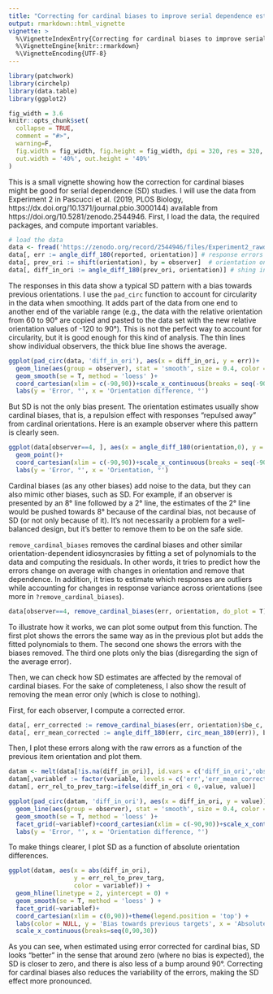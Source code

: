 ```yaml
---
title: "Correcting for cardinal biases to improve serial dependence estimates"
output: rmarkdown::html_vignette
vignette: >
  %\VignetteIndexEntry{Correcting for cardinal biases to improve serial dependence estimates}
  %\VignetteEngine{knitr::rmarkdown}
  %\VignetteEncoding{UTF-8}
---
```


```r
library(patchwork)
library(circhelp)
library(data.table)
library(ggplot2)

fig_width = 3.6
knitr::opts_chunk$set(
  collapse = TRUE,
  comment = "#>",
  warning=F, 
  fig.width = fig_width, fig.height = fig_width, dpi = 320, res = 320,
  out.width = '40%', out.height = '40%'
) 
```

This is a small vignette showing how the correction for cardinal biases might be good for serial dependence (SD) studies. I will use the data from Experiment 2 in Pascucci et al. (2019, PLOS Biology, https://dx.doi.org/10.1371/journal.pbio.3000144) available from https://doi.org/10.5281/zenodo.2544946. First, I load the data, the required packages, and compute important variables.

```r
# load the data
data <- fread('https://zenodo.org/record/2544946/files/Experiment2_rawdata.csv?download=1')
data[, err := angle_diff_180(reported, orientation)] # response errors
data[, prev_ori := shift(orientation), by = observer]  # orientation on previous trial
data[, diff_in_ori := angle_diff_180(prev_ori, orientation)] # shing in orientations between trials
```

The responses in this data show a typical SD pattern with a bias towards previous orientations. I use the `pad_circ` function to account for circularity in the data when smoothing. It adds part of the data from one end to another end of the variable range (e.g., the data with the relative orientation from 60 to 90° are copied and pasted to the data set with the new relative orientation values of -120 to 90°). This is not the perfect way to account for circularity, but it is good enough for this kind of analysis. The thin lines show individual observers, the thick blue line shows the average.

```r
ggplot(pad_circ(data, 'diff_in_ori'), aes(x = diff_in_ori, y = err))+
  geom_line(aes(group = observer), stat = 'smooth', size = 0.4, color = 'black', alpha = 0.2, method = 'loess' )+
  geom_smooth(se = T, method = 'loess' )+
  coord_cartesian(xlim = c(-90,90))+scale_x_continuous(breaks = seq(-90,90,90))+
  labs(y = 'Error, °', x = 'Orientation difference, °')
```

But SD is not the only bias present. The orientation estimates usually show cardinal biases, that is, a repulsion effect with responses "repulsed away" from cardinal orientations. Here is an example observer where this pattern is clearly seen.

```r
ggplot(data[observer==4, ], aes(x = angle_diff_180(orientation,0), y = err))+
  geom_point()+
  coord_cartesian(xlim = c(-90,90))+scale_x_continuous(breaks = seq(-90,90,90))+
  labs(y = 'Error, °', x = 'Orientation, °')
```

Cardinal biases (as any other biases) add noise to the data, but they can also mimic other biases, such as SD. For example, if an observer is presented by an 8° line followed by a 2° line, the estimates of the 2° line would be pushed towards 8° because of the cardinal bias, not because of SD (or not only because of it). It's not necessarily a problem for a well-balanced design, but it's better to remove them to be on the safe side.

`remove_cardinal_biases` removes the cardinal biases and other similar orientation-dependent idiosyncrasies by fitting a set of polynomials to the data and computing the residuals. In other words, it tries to predict how the errors change on average with changes in orientation and remove that dependence. In addition, it tries to estimate which responses are outliers while accounting for changes in response variance across orientations (see more in `?remove_cardinal_biases`). 

```r
data[observer==4, remove_cardinal_biases(err, orientation, do_plot = T)]
```

To illustrate how it works, we can plot some output from this function. The first plot shows the errors the same way as in the previous plot but adds the fitted polynomials to them. The second one shows the errors with the biases removed. The third one plots only the bias (disregarding the sign of the average error). 

Then, we can check how SD estimates are affected by the removal of cardinal biases. For the sake of completeness, I also show the result of removing the mean error only (which is close to nothing). 

First, for each observer, I compute a corrected error.
```r
data[, err_corrected := remove_cardinal_biases(err, orientation)$be_c, by = observer]
data[, err_mean_corrected := angle_diff_180(err, circ_mean_180(err)), by = observer]
```

Then, I plot these errors along with the raw errors as a function of the previous item orientation and plot them. 
```r
datam <- melt(data[!is.na(diff_in_ori)], id.vars = c('diff_in_ori','observer'), measure.vars = c('err','err_corrected','err_mean_corrected'))
datam[,variablef := factor(variable, levels = c('err','err_mean_corrected','err_corrected'),labels = c('Raw error', 'Mean-corrected','Mean and cardinal bias removed'))]
datam[, err_rel_to_prev_targ:=ifelse(diff_in_ori < 0,-value, value)]

ggplot(pad_circ(datam, 'diff_in_ori'), aes(x = diff_in_ori, y = value))+
  geom_line(aes(group = observer), stat = 'smooth', size = 0.4, color = 'black', alpha = 0.2, method = 'loess' )+
  geom_smooth(se = T, method = 'loess' )+
  facet_grid(~variablef)+coord_cartesian(xlim = c(-90,90))+scale_x_continuous(breaks = seq(-90,90,90))+
  labs(y = 'Error, °', x = 'Orientation difference, °')
```

To make things clearer, I plot SD as a function of absolute orientation differences. 

```r
ggplot(datam, aes(x = abs(diff_in_ori), 
                  y = err_rel_to_prev_targ, 
                  color = variablef)) +
  geom_hline(linetype = 2, yintercept = 0) +
  geom_smooth(se = T, method = 'loess' ) +
  facet_grid(~variablef)+
  coord_cartesian(xlim = c(0,90))+theme(legend.position = 'top') + 
  labs(color = NULL, y = 'Bias towards previous targets', x = 'Absolute orientation difference, °')+
  scale_x_continuous(breaks=seq(0,90,30))
```

As you can see, when estimated using error corrected for cardinal bias, SD looks "better" in the sense that around zero (where no bias is expected), the SD is closer to zero, and there is also less of a bump around 90°. Correcting for cardinal biases also reduces the variability of the errors, making the SD effect more pronounced. 
